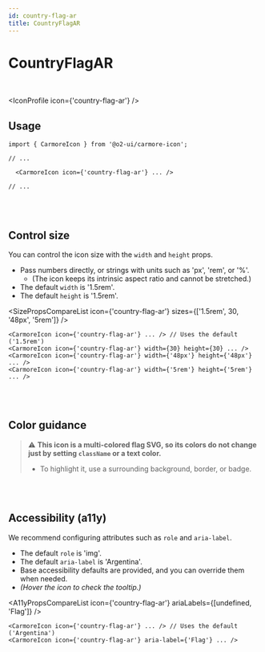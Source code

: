 ```yaml
---
id: country-flag-ar
title: CountryFlagAR
---
```




# CountryFlagAR

<br />

<IconProfile icon={'country-flag-ar'} />

## Usage

```tsx
import { CarmoreIcon } from '@o2-ui/carmore-icon';

// ...

  <CarmoreIcon icon={'country-flag-ar'} ... />

// ...
```

<br />
<br />

## Control size

You can control the icon size with the `width` and `height` props.

- Pass numbers directly, or strings with units such as 'px', 'rem', or '%'.
  - (The icon keeps its intrinsic aspect ratio and cannot be stretched.)
- The default `width` is '1.5rem'.
- The default `height` is '1.5rem'.

<SizePropsCompareList icon={'country-flag-ar'} sizes={['1.5rem', 30, '48px', '5rem']} />

```tsx
<CarmoreIcon icon={'country-flag-ar'} ... /> // Uses the default ('1.5rem')
<CarmoreIcon icon={'country-flag-ar'} width={30} height={30} ... />
<CarmoreIcon icon={'country-flag-ar'} width={'48px'} height={'48px'} ... />
<CarmoreIcon icon={'country-flag-ar'} width={'5rem'} height={'5rem'} ... />
```

<br />
<br />

## Color guidance

> ⚠️ <b>This icon is a multi-colored flag SVG, so its colors do not change just by setting `className` or a text color.</b>
>
> - To highlight it, use a surrounding background, border, or badge.

<br />
<br />

## Accessibility (a11y)

We recommend configuring attributes such as `role` and `aria-label`.

- The default `role` is 'img'.
- The default `aria-label` is 'Argentina'.
- Base accessibility defaults are provided, and you can override them when needed.
- _(Hover the icon to check the tooltip.)_

<A11yPropsCompareList icon={'country-flag-ar'} ariaLabels={[undefined, 'Flag']} />

```tsx
<CarmoreIcon icon={'country-flag-ar'} ... /> // Uses the default ('Argentina')
<CarmoreIcon icon={'country-flag-ar'} aria-label={'Flag'} ... />
```
